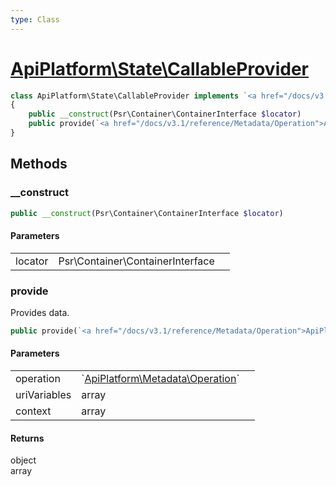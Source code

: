 ```yaml
---
type: Class
---
```


# [ApiPlatform\State\CallableProvider](/docs/v3.1/reference/State/CallableProvider)



```php
class ApiPlatform\State\CallableProvider implements `<a href="/docs/v3.1/reference/State/ProviderInterface">ApiPlatform\State\ProviderInterface</a>`
{
    public __construct(Psr\Container\ContainerInterface $locator)
    public provide(`<a href="/docs/v3.1/reference/Metadata/Operation">ApiPlatform\Metadata\Operation</a>` $operation, array $uriVariables, array $context): object|array
}
```
## Methods

### __construct



```php
public __construct(Psr\Container\ContainerInterface $locator)
```

#### Parameters

<table><tbody>
<tr><td>locator</td><td>Psr\Container\ContainerInterface</td><td></td></tr>
</tbody>
</table>

### provide

Provides data.

```php
public provide(`<a href="/docs/v3.1/reference/Metadata/Operation">ApiPlatform\Metadata\Operation</a>` $operation, array $uriVariables, array $context): object|array
```

#### Parameters

<table><tbody>
<tr><td>operation</td><td>`<a href="/docs/v3.1/reference/Metadata/Operation">ApiPlatform\Metadata\Operation</a>`</td><td></td></tr><tr><td>uriVariables</td><td>array</td><td></td></tr><tr><td>context</td><td>array</td><td></td></tr>
</tbody>
</table>

#### Returns

object<br />array
